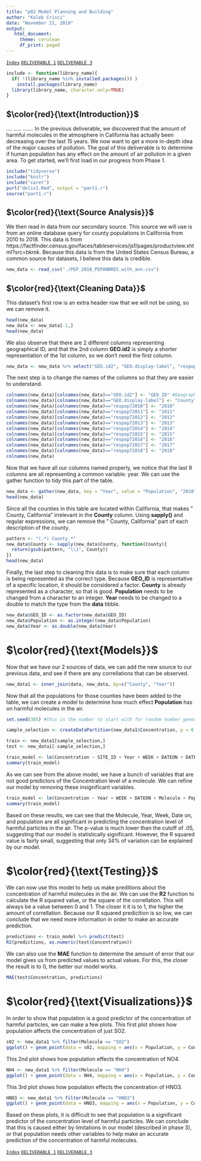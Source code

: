 ```yaml
---
title: "p02 Model Planning and Building"
author: "Kaleb Crisci"
date: "November 21, 2019"
output: 
   html_document: 
     theme: cerulean
     df_print: paged
---
```

[`Index`](https://introdsci.github.io/DataScience-kcrisci94/index)
[`DELIVERABLE 1`](https://introdsci.github.io/DataScience-kcrisci94/deliv1)
[`DELIVERABLE 3`](https://introdsci.github.io/DataScience-kcrisci94/deliv3)


```r
include <- function(library_name){
  if( !(library_name %in% installed.packages()) )
    install.packages(library_name) 
  library(library_name, character.only=TRUE)
}
```

## $\color{red}{\text{Introduction}}$ 
....
.....
.......
In the previous deliverable, we discovered that the amount of harmful molecules in the atmosphere in California has actually been decreasing over the last 15 years. We now want to get a more in-depth idea of the major causes of pollution. The goal of this deliverable is to determine if human population has any effect on the amount of air pollution in a given area.
To get started, we'll first load in our progress from Phase 1. 

```r
include("tidyverse")
include("knitr")
include("caret")
purl("deliv1.Rmd", output = "part1.r")
source("part1.r")
```

## $\color{red}{\text{Source Analysis}}$

We then read in data from our secondary source. This source we will use is from an online database query for county populations in California from 2010 to 2018. This data is from https://factfinder.census.gov/faces/tableservices/jsf/pages/productview.xhtml?src=bkmk. Because this data is from the United States Census Bureau, a common source for datasets, I believe this data is credible. 

```r
new_data <- read_csv("./PEP_2018_PEPANNRES_with_ann.csv")
```


## $\color{red}{\text{Cleaning Data}}$  

This dataset's first row is an extra header row that we will not be using, so we can remove it.

```r
head(new_data)
new_data <- new_data[-1,]
head(new_data)
```

We also observe that there are 2 different columns representing geographical ID, and that the 2nd column **GEO.id2** is simply a shorter representation of the 1st column, so we don't need the first column. 

```r
new_data <- new_data %>% select("GEO.id2", "GEO.display-label", "respop72010", "respop72011", "respop72012", "respop72013", "respop72014", "respop72015", "respop72016", "respop72017", "respop72018")
```

The next step is to change the names of the columns so that they are easier to understand.

```r
colnames(new_data)[colnames(new_data)=="GEO.id2"] <- "GEO_ID" #Geographical ID
colnames(new_data)[colnames(new_data)=="GEO.display-label"] <- "County" 
colnames(new_data)[colnames(new_data)=="respop72010"] <- "2010" 
colnames(new_data)[colnames(new_data)=="respop72011"] <- "2011" 
colnames(new_data)[colnames(new_data)=="respop72012"] <- "2012" 
colnames(new_data)[colnames(new_data)=="respop72013"] <- "2013" 
colnames(new_data)[colnames(new_data)=="respop72014"] <- "2014" 
colnames(new_data)[colnames(new_data)=="respop72015"] <- "2015" 
colnames(new_data)[colnames(new_data)=="respop72016"] <- "2016" 
colnames(new_data)[colnames(new_data)=="respop72017"] <- "2017" 
colnames(new_data)[colnames(new_data)=="respop72018"] <- "2018" 
colnames(new_data)
```

Now that we have all our columns named properly, we notice that the last 9 columns are all representing a common variable: year. We can use the gather function to tidy this part of the table.
```r
new_data <- gather(new_data, key = "Year", value = "Population", "2010":"2018", convert = FALSE, factor_key = FALSE)
head(new_data)
```

Since all the counties in this table are located within California, that makes " County, California" irrelevant in the **County** column. Using **sapply()** and regular expressions, we can remove the " County, California" part of each description of the county.
```r
pattern <- "(.*) County.*"
new_data$County <- sapply(new_data$County, function(County){
  return(gsub(pattern, "\\1", County))
})
head(new_data)
```

Finally, the last step to cleaning this data is to make sure that each column is being represented as the correct type. Because **GEO_ID** is representative of a specific location, it should be considered a factor. **County** is already represented as a character, so that is good. **Population** needs to be changed from a character to an integer. **Year** needs to be changed to a double to match the type from the **data** tibble. 
```r
new_data$GEO_ID <- as.factor(new_data$GEO_ID)
new_data$Population <- as.integer(new_data$Population)
new_data$Year <- as.double(new_data$Year)
```

# $\color{red}{\text{Models}}$

Now that we have our 2 sources of data, we can add the new source to our previous data, and see if there are any correllations that can be observed.
```r
new_data1 <- inner_join(data, new_data, by=c("County", "Year"))
```

Now that all the populations for those counties have been added to the table, we can create a model to determine how much effect **Population** has on harmful molecules in the air.

```r
set.seed(385) #this is the number to start with for random number generator

sample_selection <- createDataPartition(new_data1$Concentration, p = 0.70, list = FALSE) # p to tell 70% split

train <- new_data1[sample_selection,]
test <- new_data1[-sample_selection,]

train_model <- lm(Concentration ~ SITE_ID + Year + WEEK + DATEON + DATEOFF + Molecule + County + Population, data=train)
summary(train_model)

```

As we can see from the above model, we have a bunch of variables that are not good predictors of the Concentration level of a molecule. We can refine our model by removing these insignificant variables.
```r
train_model <- lm(Concentration ~ Year + WEEK + DATEON + Molecule + Population, data=train)
summary(train_model)
```


Based on these results, we can see that the Molecule, Year, Week, Date on, and population are all significant in predicting the concentration level of harmful particles in the air. The p-value is much lower than the cutoff of .05, suggesting that our model is statistically significant. However, the R squared value is fairly small, suggesting that only 34% of variation can be explained by our model.  

# $\color{red}{\text{Testing}}$

We can now use this model to help us make preditions about the concentration of harmful molecules in the air. We can use the **R2** function to calculate the R squared value, or the square of the correllation. This will always be a value between 0 and 1. The closer it it is to 1, the higher the amount of correllation. Because our R squared predicition is so low, we can conclude that we need more information in order to make an accurate prediction.

```r
predictions <- train_model %>% predict(test)
R2(predictions, as.numeric(test$Concentration))
```

We can also use the **MAE** function to determine the amount of error that our model gives us from predicted values to actual values. For this, the closer the result is to 0, the better our model works. 
```r
MAE(test$Concentration, predictions)
```

# $\color{red}{\text{Visualizations}}$

In order to show that population is a good predictor of the concentration of harmful particles, we can make a few plots. This first plot shows how population affects the concentration of just SO2.
```r

s02 <- new_data1 %>% filter(Molecule == "SO2")
ggplot() + geom_point(data = s02, mapping = aes(x = Population, y = Concentration))
```

This 2nd plot shows how population effects the concentration of NO4.
```r
NH4 <- new_data1 %>% filter(Molecule == "NH4")
ggplot() + geom_point(data = NH4, mapping = aes(x = Population, y = Concentration))
```

This 3rd plot shows how population effects the concentration of HNO3.
```r
HNO3 <- new_data1 %>% filter(Molecule == "HNO3")
ggplot() + geom_point(data = HNO3, mapping = aes(x = Population, y = Concentration))
```


Based on these plots, it is difficult to see that population is a significant predictor of the concentration level of harmful particles. We can conclude that this is caused either by limitations in our model (described in phase 3), or that population needs other variables to help make an accurate prediction of the concentration of harmful molecules.

[`Index`](https://introdsci.github.io/DataScience-kcrisci94/index)
[`DELIVERABLE 1`](https://introdsci.github.io/DataScience-kcrisci94/deliv1)
[`DELIVERABLE 3`](https://introdsci.github.io/DataScience-kcrisci94/deliv3)

